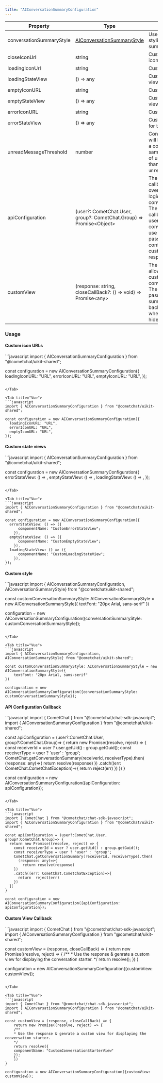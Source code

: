 ```yaml
---
title: "AIConversationSummaryConfiguration"
---
```


| Property                 | Type                                                                         | Description                                                                                                                                                                                                                                                                                                          |
| ------------------------ | ---------------------------------------------------------------------------- | -------------------------------------------------------------------------------------------------------------------------------------------------------------------------------------------------------------------------------------------------------------------------------------------------------------------- |
| conversationSummaryStyle | [AIConversationSummaryStyle](/docs/web-shared/ai-conversation-summary-style) | Used to provide custom styling to conversation summary view.                                                                                                                                                                                                                                                         |
| closeIconUrl             | string                                                                       | Custom close button icon url.                                                                                                                                                                                                                                                                                        |
| loadingIconUrl           | string                                                                       | Custom loading icon url.                                                                                                                                                                                                                                                                                             |
| loadingStateView         | () => any                                                                    | Custom loading state view for the component.                                                                                                                                                                                                                                                                         |
| emptyIconURL             | string                                                                       | Custom empty icon url.                                                                                                                                                                                                                                                                                               |
| emptyStateView           | () => any                                                                    | Custom empty state view for the component.                                                                                                                                                                                                                                                                           |
| errorIconURL             | string                                                                       | Custom error icon url.                                                                                                                                                                                                                                                                                               |
| errorStateView           | () => any                                                                    | Custom error state view for the component.                                                                                                                                                                                                                                                                           |
| unreadMessageThreshold   | number                                                                       | Conversation summary will be generated only if a conversation has same or more number of unread messages than `unreadMessageThreshold`.                                                                                                                                                                              |
| apiConfiguration         | (user?: CometChat.User, group?: CometChat.Group) => Promise\<Object>         | The `apiConfiguration` callback allows you to override the default logic of fetching conversation starters. The `apiConfiguration` callback passes the user/group object of the conversation. You can use the [SDK Method](/docs/ai/conversation-summary) & pass additional configuration to customise the response. |
| customView               | (response: string, closeCallBack?: () => void) => Promise\<any>              | The `customView` callback allows you to display a custom UI for conversation starters. The `customView` callback passes the conversation summary & a close call back which you can call when you want to hide/close your UI.                                                                                         |

### Usage

#### Custom icon URLs

<Tabs>
<Tab title="React">
```javascript
import { AIConversationSummaryConfiguration } from "@cometchat/uikit-shared";

const configuration = new AIConversationSummaryConfiguration({
  loadingIconURL: "URL",
  errorIconURL: "URL",
  emptyIconURL: "URL",
});
```

</Tab>

<Tab title="Vue">
```javascript
import { AIConversationSummaryConfiguration } from "@cometchat/uikit-shared";

const configuration = new AIConversationSummaryConfiguration({
  loadingIconURL: "URL",
  errorIconURL: "URL",
  emptyIconURL: "URL",
});
```

</Tab>

</Tabs>

#### Custom state views

<Tabs>
<Tab title="React">
```javascript
import { AIConversationSummaryConfiguration } from "@cometchat/uikit-shared";

const configuration = new AIConversationSummaryConfiguration({
  errorStateView: () => <CustomErrorStateView />,
  emptyStateView: () => <CustomEmptyStateView />,
  loadingStateView: () => <CustomLoadingStateView />,
});
```

</Tab>

<Tab title="Vue">
```javascript
import { AIConversationSummaryConfiguration } from "@cometchat/uikit-shared";

const configuration = new AIConversationSummaryConfiguration({
  errorStateView: () => ({
      componentName: "CustomErrorStateView";
    }),
  emptyStateView: () => ({
      componentName: "CustomEmptyStateView";
    }),
  loadingStateView: () => ({
      componentName: "CustomLoadingStateView";
    }),
});
```

</Tab>

</Tabs>

#### Custom style

<Tabs>
<Tab title="React">
```javascript
import { AIConversationSummaryConfiguration, AIConversationSummaryStyle} from "@cometchat/uikit-shared";

const customConversationSummaryStyle: AIConversationSummaryStyle = new AIConversationSummaryStyle({
  	textFont: "20px Arial, sans-serif"
})

configuration = new AIConversationSummaryConfiguration({conversationSummaryStyle: customConversationSummaryStyle});
```

</Tab>

<Tab title="Vue">
```javascript
import { AIConversationSummaryConfiguration, AIConversationSummaryStyle} from "@cometchat/uikit-shared";

const customConversationSummaryStyle: AIConversationSummaryStyle = new AIConversationSummaryStyle({
  	textFont: "20px Arial, sans-serif"
})

configuration = new AIConversationSummaryConfiguration({conversationSummaryStyle: customConversationSummaryStyle});
```

</Tab>

</Tabs>

#### API Configuration Callback

<Tabs>
<Tab title="React">
```javascript
import { CometChat } from "@cometchat/chat-sdk-javascript";
import { AIConversationSummaryConfiguration } from "@cometchat/uikit-shared";

const apiConfiguration = (user?:CometChat.User, group?:CometChat.Group)=> {
  return new Promise((resolve, reject) => {
    const receiverId = user ? user.getUid() : group.getGuid();
    const receiverType = user ? 'user' : 'group';
    CometChat.getConversationSummary(receiverId, receiverType).then(
      (response: any)=>{
        return resolve(response)
    })
    .catch((err: CometChat.CometChatException)=>{
      return  reject(err)
    })
  })
}

const configuration = new AIConversationSummaryConfiguration({apiConfiguration: apiConfiguration});
```

</Tab>

<Tab title="Vue">
```javascript
import { CometChat } from "@cometchat/chat-sdk-javascript";
import { AIConversationSummaryConfiguration } from "@cometchat/uikit-shared";

const apiConfiguration = (user?:CometChat.User, group?:CometChat.Group)=> {
  return new Promise((resolve, reject) => {
    const receiverId = user ? user.getUid() : group.getGuid();
    const receiverType = user ? 'user' : 'group';
    CometChat.getConversationSummary(receiverId, receiverType).then(
      (response: any)=>{
        return resolve(response)
    })
    .catch((err: CometChat.CometChatException)=>{
      return  reject(err)
    })
  })
}

const configuration = new AIConversationSummaryConfiguration({apiConfiguration: apiConfiguration});
```

</Tab>

</Tabs>

#### Custom View Callback

<Tabs>
<Tab title="JavaScript">
```javascript
import { CometChat } from "@cometchat/chat-sdk-javascript";
import { AIConversationSummaryConfiguration } from "@cometchat/uikit-shared";

const customView = (response, closeCallBack) => {
	return new Promise((resolve, reject) => {
    /** 
    * Use the response & genrate a custom view for displaying the conversation starter.
    */
  	return resolve(<CustomConversationStarterView />);
	})
}

configuration = new AIConversationSummaryConfiguration({customView: customView});
```

</Tab>

<Tab title="Vue">
```javascript
import { CometChat } from "@cometchat/chat-sdk-javascript";
import { AIConversationSummaryConfiguration } from "@cometchat/uikit-shared";

const customView = (response, closeCallBack) => {
	return new Promise((resolve, reject) => {
    /** 
    * Use the response & genrate a custom view for displaying the conversation starter.
    */
  	return resolve({
    componentName: "CustomConversationStarterView"
    });
	})
}

configuration = new AIConversationSummaryConfiguration({customView: customView});
```

</Tab>

</Tabs>
